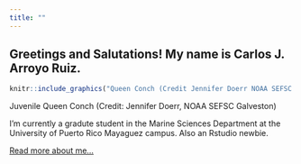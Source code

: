 ```yaml
---
title: ""
---
```


## Greetings and Salutations! My name is Carlos J. Arroyo Ruiz.

```r
knitr::include_graphics("Queen Conch (Credit Jennifer Doerr NOAA SEFSC Galveston).JPG")
```

Juvenile Queen Conch (Credit: Jennifer Doerr, NOAA SEFSC Galveston)



I'm currently a gradute student in the Marine Sciences Department at the University of Puerto Rico Mayaguez campus. Also an Rstudio newbie.

[Read more about me...](about.html)
